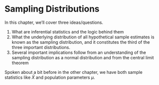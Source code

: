 # Sampling Distributions

In this chapter, we'll cover three ideas/questions.

1. What are inferential statistics and the logic behind them
2. What the underlying distribution of all hypothetical sample estimates is known as the sampling distribution, and it constitutes the third of the three important distributions.
3. Several important implications follow from an understanding of the sampling distribution as a normal distribution and from the central limit theorem

Spoken about a bit before in the other chapter, we have both sample statistics like $\bar{X}$ and population parameters $\mu$.
